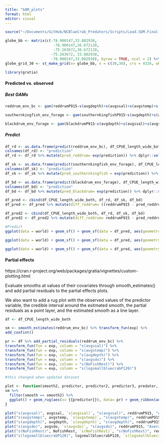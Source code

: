 ```yaml
---
title: "GAM_plots"
format: html
editor: visual
---
```


```r
source("~/Documents/GitHub/NCBlueCrab_Predators/Scripts/Load.SDM.Final.R")

globe_bb <- matrix(c(-78.900147,33.802938,
                      -78.900147,36.672128,
                      -75.263672,36.672128,
                     -75.263672, 33.802938,
                     -78.900147,33.802938), byrow = TRUE, ncol = 2) %>% list() %>% st_polygon() %>% st_sfc(., crs = 4326)
globe_grid_30 <- st_make_grid(x= globe_bb, n = c(30,30), crs = 4326, what = 'polygons') %>% st_sf('geometry' = ., data.frame('ID' = 1:length(.))) %>% rename("gridID"= "ID")

library(gratia)
```

#### Predicted vs. observed

##### Best GAMs

```r
reddrum_env_bc <- gam(reddrumP915~s(avgdepth)+s(avgssal)+s(avgstemp)+s(avgsdo)+s(NoFishRest)+factor(Yearfactor) + s(logsmallbluecrabP120), family= tw(), data=df_CPUE_length_wide_both)

southernkingfish_env_forage <- gam(southernkingfishP915~s(avgdepth)+s(avgssal)+s(avgstemp)+s(avgsdo)+s(NoFishRest)+factor(Yearfactor) + s(logsouthernkingfishP915forageP915) + s(logsouthernkingfishP915forageP120), family= tw(), data=df_CPUE_length_wide_both)

blackdrum_env_forage <- gam(blackdrumP915~s(avgdepth)+s(avgssal)+s(avgstemp)+s(avgsdo)+s(NoFishRest)+factor(Yearfactor) + s(logblackdrumP915forageP120), family= tw(), data=df_CPUE_length_wide_both)
```

##### Predict

```r
df_rd <- as.data.frame(predict(reddrum_env_bc), df_CPUE_length_wide_both, type= "response")
colnames(df_rd) <- "prediction"
df_rd <- df_rd %>% mutate(pred_reddrum= exp(prediction)) %>% dplyr::select(pred_reddrum)

df_sk <- as.data.frame(predict(southernkingfish_env_forage), df_CPUE_length_wide_both, type= "response")
colnames(df_sk) <- "prediction"
df_sk <- df_sk %>% mutate(pred_southernkingfish = exp(prediction)) %>% dplyr::select(pred_southernkingfish)

df_bd <- as.data.frame(predict(blackdrum_env_forage), df_CPUE_length_wide_both, type= "response")
colnames(df_bd) <- "prediction"
df_bd <- df_bd %>% mutate(pred_blackdrum= exp(prediction)) %>% dplyr::select(pred_blackdrum)

df_pred <- cbind(df_CPUE_length_wide_both, df_rd, df_sk, df_bd)
df_pred <- df_pred %>% mutate(diff_reddrum= ((reddrumP915 - pred_reddrum)/reddrumP915)*100, diff_southernkingfish= ((southernkingfishP915 - pred_southernkingfish)/southernkingfishP915)*100, diff_blackdrum= ((blackdrumP915 - pred_blackdrum)/blackdrumP915)*100) %>% left_join(globe_grid_30, by= "gridID")

df_pred2 <- cbind(df_CPUE_length_wide_both, df_rd, df_sk, df_bd)
df_pred2 <- df_pred2 %>% mutate(diff_reddrum= reddrumP915 - pred_reddrum, diff_southernkingfish= southernkingfishP915 - pred_southernkingfish, diff_blackdrum= blackdrumP915 - pred_blackdrum) %>% left_join(globe_grid_30, by= "gridID")
```

```r
#Predict
ggplot(data = world) + geom_sf() + geom_sf(data = df_pred, aes(geometry= geometry, fill = diff_reddrum), show.legend= TRUE) +  theme(panel.background = element_rect(fill = "white", colour = "black")) + coord_sf(xlim=c(-85, -70), ylim=c(25,40), expand = TRUE) + theme(panel.background = element_rect(fill = "white", colour = "black")) + coord_sf(xlim=c(-78.900147, -75.263672), ylim=c(33.802938,36.672128), expand = TRUE) + standard_theme

ggplot(data = world) + geom_sf() + geom_sf(data = df_pred, aes(geometry= geometry, fill = diff_southernkingfish), show.legend= TRUE) +  theme(panel.background = element_rect(fill = "white", colour = "black")) + coord_sf(xlim=c(-85, -70), ylim=c(25,40), expand = TRUE) + theme(panel.background = element_rect(fill = "white", colour = "black")) + coord_sf(xlim=c(-78.900147, -75.263672), ylim=c(33.802938,36.672128), expand = TRUE) + standard_theme

ggplot(data = world) + geom_sf() + geom_sf(data = df_pred, aes(geometry= geometry, fill = diff_blackdrum), show.legend= TRUE) +  theme(panel.background = element_rect(fill = "white", colour = "black")) + coord_sf(xlim=c(-85, -70), ylim=c(25,40), expand = TRUE) + theme(panel.background = element_rect(fill = "white", colour = "black")) + coord_sf(xlim=c(-78.900147, -75.263672), ylim=c(33.802938,36.672128), expand = TRUE) + standard_theme
```

#### Partial effects

https://cran.r-project.org/web/packages/gratia/vignettes/custom-plotting.html

Evaluate smooths at values of their covariates through smooth_estimates() and add partial residuals to the partial effects plots.

We also want to add a rug plot with the observed values of the predictor variable, the credible interval around the esitmated smooth, the partial residuals as a point layer, and the estimated smooth as a line layer.

```r
df <- df_CPUE_length_wide_both

sm <- smooth_estimates(reddrum_env_bc) %>% transform_fun(exp) %>%
add_confint() 

pr <- df %>% add_partial_residuals(reddrum_env_bc) %>%  
transform_fun(fun = exp, column = "s(avgssal)") %>%  
transform_fun(fun = exp, column = "s(avgstemp)") %>%  
transform_fun(fun = exp, column = "s(avgdepth)") %>%  
transform_fun(fun = exp, column = "s(avgsdo)") %>%  
transform_fun(fun = exp, column = "s(NoFishRest)") %>%  
transform_fun(fun = exp, column = "s(logsmallbluecrabP120)")

#this changed when updated dataset
```

```r
plot <- function(smooth2, predictor, predictor2, predictor3, predator, xlabel){
sm %>%
  filter(smooth == smooth2) %>%
  ggplot() + geom_rug(aes(x= {{predictor}}), data= pr) + geom_ribbon(aes(ymin = lower_ci, ymax = upper_ci, x = {{predictor}}), alpha = 0.2) + geom_point(aes(x = {{predictor}}, y = {{predictor2}}), data = pr, cex = 1.5, colour = "steelblue3")+ geom_line(aes(x = {{predictor}}, y = est), lwd = 1.2) + labs(y = "Partial effect", title = predictor3) + geom_point(aes(x= {{predictor}}, y= {{predator}}), data=df) + standard_theme + xlab(xlabel) + labs(title=NULL)
}

plot("s(avgssal)", avgssal, `s(avgssal)`, "s(avgssal)", reddrumP915, "Average surface salinity")
plot("s(avgstemp)", avgstemp, `s(avgstemp)`, "s(avgstemp)", reddrumP915, "Average surface temperature")
plot("s(avgdepth)", avgdepth, `s(avgdepth)`, "s(avgdepth)", reddrumP915, "Average depth")
plot("s(avgsdo)", avgsdo, `s(avgsdo)`, "s(avgsdo)", reddrumP915, "Average surface dissolved oxygen")
plot("s(NoFishRest)", NoFishRest, `s(NoFishRest)`, "s(NoFishRest)", reddrumP915, "NoFishRest")
plot("s(logsmallbluecrabP120)", logsmallbluecrabP120, `s(logsmallbluecrabP120)`, "s(logsmallbluecrabP120)", reddrumP915, "Small blue crab CPUE") 
```

